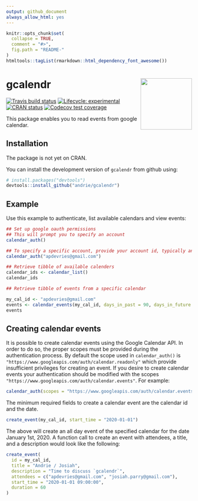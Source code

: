 ```yaml
---
output: github_document
always_allow_html: yes
---
```


<!-- README.md is generated from README.Rmd. Please edit that file -->

```r
knitr::opts_chunk$set(
  collapse = TRUE,
  comment = "#>",
  fig.path = "README-"
)
htmltools::tagList(rmarkdown::html_dependency_font_awesome())
```

# gcalendr <img src='man/figures/logo.png' align="right" height="139" />

<!-- badges: start -->
[![Travis build status](https://travis-ci.org/andrie/gcalendr.svg?branch=master)](https://travis-ci.org/andrie/gcalendr)
[![Lifecycle: experimental](https://img.shields.io/badge/lifecycle-experimental-orange.svg)](https://www.tidyverse.org/lifecycle/#experimental)
[![CRAN status](https://www.r-pkg.org/badges/version/gcalendr)](https://cran.r-project.org/package=gcalendr)
[![Codecov test coverage](https://codecov.io/gh/andrie/gcalendr/branch/master/graph/badge.svg)](https://codecov.io/gh/andrie/gcalendr?branch=master)
<!-- badges: end -->


This package enables you to read events from google calendar.

## Installation

The package is not yet on CRAN.

You can install the development version of `gcalendr` from github using:

```r
# install.packages("devtools")
devtools::install_github("andrie/gcalendr")
```


## Example

Use this example to authenticate, list available calendars and view events:

```r
## Set up google oauth permissions
## This will prompt you to specify an account
calendar_auth()

```


```r
## To specify a specific account, provide your account id, typically an email address
calendar_auth("apdevries@gmail.com")

## Retrieve tibble of available calenders
calendar_ids <- calendar_list()
calendar_ids

## Retrieve tibble of events from a specific calendar

my_cal_id <- "apdevries@gmail.com"
events <- calendar_events(my_cal_id, days_in_past = 90, days_in_future = 90)
events
```


## Creating calendar events

It is possible to create calendar events using the Google Calendar API. In order to do so, the proper scopes must be provided during the authentication process. By default the scope used in `calendar_auth()` is `"https://www.googleapis.com/auth/calendar.readonly"` which provide insufficient privileges for creating an event. If you desire to create calendar events your authentication should be modified with the scopes `"https://www.googleapis.com/auth/calendar.events"`. For example:

```r
calendar_auth(scopes = "https://www.googleapis.com/auth/calendar.events")
```

The minimum required fields to create a calendar event are the calendar id and the date. 

```r
create_event(my_cal_id, start_time = "2020-01-01")
```

The above will create an all day event of the specified calendar for the date January 1st, 2020. A function call to create an event with attendees, a title, and a description would look like the following:

```r

create_event(
  id = my_cal_id,
  title = "Andrie / Josiah",
  description = "Time to discuss `gcalendr`",
  attendees = c("apdevries@gmail.com", "josiah.parry@gmail.com"),
  start_time = "2020-01-01 09:00:00",
  duration = 60
)
```

